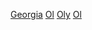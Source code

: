 [[Category:奧林匹克運動會代表團|Georgia]]
[[Category:喬治亞體育國家隊|Ol]]
[[Category:綜合運動會喬治亞代表團|Oly]]
[[Category:格魯吉亞體育|Ol]]